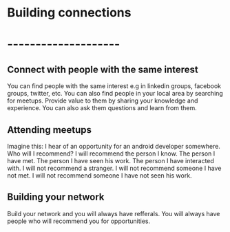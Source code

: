 # Building connections

# --------------------

## Connect with people with the same interest

You can find people with the same interest e.g in linkedin groups, facebook groups, twitter, etc. You can also find people in your local area by searching for meetups.
Provide value to them by sharing your knowledge and experience. You can also ask them questions and learn from them.

## Attending meetups

Imagine this: I hear of an opportunity for an android developer somewhere. Who will I recommend?
I will recommend the person I know. The person I have met. The person I have seen his work. The person I have interacted with.
I will not recommend a stranger. I will not recommend someone I have not met. I will not recommend someone I have not seen his work.

## Building your network

Build your network and you will always have refferals. You will always have people who will recommend you for opportunities.

